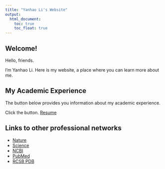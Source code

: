 ```yaml
---
title: "Yanhao Li's Website"
output: 
  html_document:
    toc: true
    toc_float: true
---
```


## Welcome!

Hello, friends.

I'm Yanhao Li. Here is my website, a place where you can learn more about me.

## My Academic Experience

The button below provides you information about my academic experience.

Click the button. [Resume](resume.html)

## Links to other professional networks

* [Nature](https://www.nature.com/)
* [Science](https://www.sciencemag.org/)
* [NCBI](https://www.ncbi.nlm.nih.gov/)
* [PubMed](https://pubmed.ncbi.nlm.nih.gov/)
* [RCSB PDB](https://www.rcsb.org/)